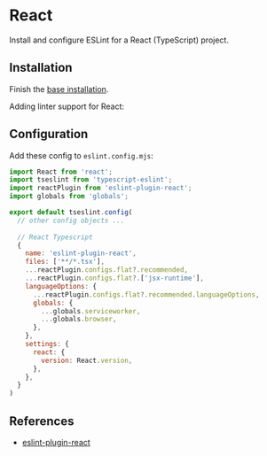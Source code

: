 
# React

Install and configure ESLint for a React (TypeScript) project.


## Installation

Finish the [base installation](./install.mdx).

Adding linter support for React:
<PackageManagerTabs command="install --save-dev eslint-plugin-react@^7.37.3 globals@^15.14.0" />

## Configuration

Add these config to `eslint.config.mjs`:
```js
import React from 'react';
import tseslint from 'typescript-eslint';
import reactPlugin from 'eslint-plugin-react';
import globals from 'globals';

export default tseslint.config(
  // other config objects ...
  
  // React Typescript
  {
    name: 'eslint-plugin-react',
    files: ['**/*.tsx'],
    ...reactPlugin.configs.flat?.recommended,
    ...reactPlugin.configs.flat?.['jsx-runtime'],
    languageOptions: {
      ...reactPlugin.configs.flat?.recommended.languageOptions,
      globals: {
        ...globals.serviceworker,
        ...globals.browser,
      },
    },
    settings: {
      react: {
        version: React.version,
      },
    },
  }
)
```


## References

- [eslint-plugin-react](https://github.com/jsx-eslint/eslint-plugin-react?tab=readme-ov-file#configuration-new-eslintconfigjs)